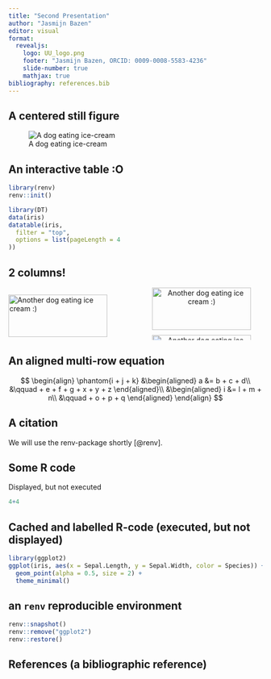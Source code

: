 ---
title: "Second Presentation"
author: "Jasmijn Bazen"
editor: visual
format:
  revealjs:
    logo: UU_logo.png
    footer: "Jasmijn Bazen, ORCID: 0009-0008-5583-4236"
    slide-number: true
    mathjax: true
bibliography: references.bib
---

## A centered still figure

![A dog eating ice-cream](dog_eating_ice_cream.jpg){fig-align="center"}

## An interactive table :O

```{r, include=FALSE}
library(renv)
renv::init()
```

```{r}
library(DT)
data(iris)
datatable(iris,
  filter = "top",
  options = list(pageLength = 4
))
```

## 2 columns!

::: columns
::: {.column width="50%"}
![Another dog eating ice cream :)](dog_eating_ice_cream_again.gif){fig-align="left" width="90%"} ![Another dog eating ice cream :)](dog_eating_ice_cream_again.gif){fig-align="center" width="90%"}
:::

::: {.column width="50%"}
<center>![Another dog eating ice cream :)](dog_eating_ice_cream_again.gif){fig-align="center" width="90%"} ![Another dog eating ice cream :)](dog_eating_ice_cream_again.gif){fig-align="center" width="90%"}</center>
:::
:::

## An aligned multi-row equation

$$ 
\begin{align}
  \phantom{i + j + k}
  &\begin{aligned}
    a &= b + c + d\\
      &\qquad + e + f + g + x + y + z
  \end{aligned}\\
  &\begin{aligned}
    i &= l + m + n\\
      &\qquad + o + p + q
  \end{aligned}
\end{align}
$$

## A citation

We will use the renv-package shortly [@renv].

## Some R code

Displayed, but not executed

```{r, echo=T, results='hide'}
4+4
```

## Cached and labelled R-code (executed, but not displayed)

```{r, echo=FALSE, cache=TRUE}
library(ggplot2)
ggplot(iris, aes(x = Sepal.Length, y = Sepal.Width, color = Species)) +
  geom_point(alpha = 0.5, size = 2) +
  theme_minimal()
```

## an `renv` reproducible environment
```{r, include=TRUE, echo=TRUE}
renv::snapshot()
renv::remove("ggplot2")
renv::restore()
```

## References (a bibliographic reference)

